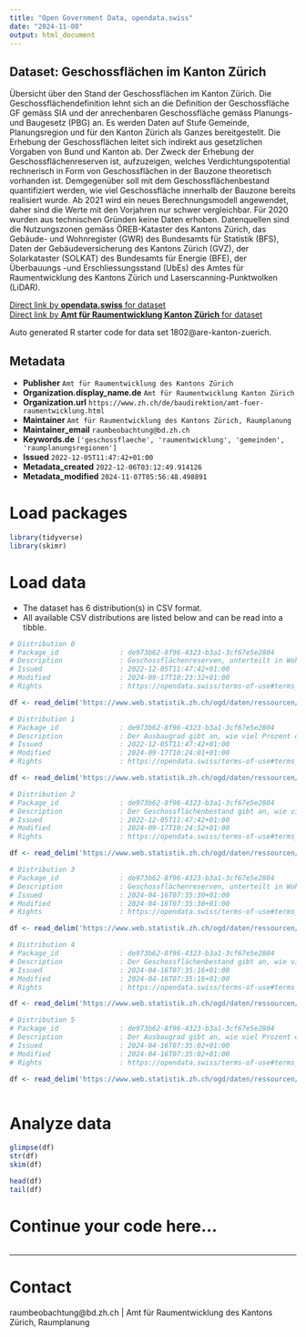 ```yaml
---
title: "Open Government Data, opendata.swiss"
date: "2024-11-08"
output: html_document
---
```


## Dataset: Geschossflächen im Kanton Zürich

Übersicht über den Stand der Geschossflächen im Kanton Zürich. Die Geschossflächendefinition lehnt sich an die Definition der Geschossfläche GF gemäss SIA und der anrechenbaren Geschossfläche gemäss Planungs- und Baugesetz (PBG) an. Es werden Daten auf Stufe Gemeinde, Planungsregion und für den Kanton Zürich als Ganzes bereitgestellt. Die Erhebung der Geschossflächen leitet sich indirekt aus gesetzlichen Vorgaben von Bund und Kanton ab. Der Zweck der Erhebung der Geschossflächenreserven ist, aufzuzeigen, welches Verdichtungspotential rechnerisch in Form von Geschossflächen in der Bauzone theoretisch vorhanden ist. Demgegenüber soll mit dem Geschossflächenbestand quantifiziert werden, wie viel Geschossfläche innerhalb der Bauzone bereits realisiert wurde. Ab 2021 wird ein neues Berechnungsmodell angewendet, daher sind die Werte mit den Vorjahren nur schwer vergleichbar. Für 2020 wurden aus technischen Gründen keine Daten erhoben. Datenquellen sind die Nutzungszonen gemäss ÖREB-Kataster des Kantons Zürich, das Gebäude- und Wohnregister (GWR) des Bundesamts für Statistik (BFS), Daten der Gebäudeversicherung des Kantons Zürich (GVZ), der Solarkataster (SOLKAT) des Bundesamts für Energie (BFE), der Überbauungs -und Erschliessungsstand (UbEs) des Amtes für Raumentwicklung des Kantons Zürich und Laserscanning-Punktwolken (LiDAR). 

[Direct link by **opendata.swiss** for dataset](https://opendata.swiss/de/dataset/geschossflachen-im-kanton-zurich)<br>
[Direct link by **Amt für Raumentwicklung Kanton Zürich** for dataset]()

Auto generated R starter code for data set 1802@are-kanton-zuerich.

## Metadata

- **Publisher** `Amt für Raumentwicklung des Kantons Zürich`
- **Organization.display_name.de** `Amt für Raumentwicklung Kanton Zürich`
- **Organization.url** `https://www.zh.ch/de/baudirektion/amt-fuer-raumentwicklung.html`
- **Maintainer** `Amt für Raumentwicklung des Kantons Zürich, Raumplanung`
- **Maintainer_email** `raumbeobachtung@bd.zh.ch`
- **Keywords.de** `['geschossflaeche', 'raumentwicklung', 'gemeinden', 'raumplanungsregionen']`
- **Issued** `2022-12-05T11:47:42+01:00`
- **Metadata_created** `2022-12-06T03:12:49.914126`
- **Metadata_modified** `2024-11-07T05:56:48.498891`


# Load packages

```r

library(tidyverse)
library(skimr)

```

# Load data

-   The dataset has 6 distribution(s) in CSV format.
-   All available CSV distributions are listed below and can be read into a tibble.

```r

# Distribution 0
# Package_id               : de973b62-8f96-4323-b3a1-3cf67e5e2804
# Description              : Geschossflächenreserven, unterteilt in Wohnzone, Mischzone und Arbeitszone sowie zusätzlich in überbaute und nicht überbaute Bauzone. Mit der Spalte  «GEO_LEVEL_LEVEL» können im Vergleich zur Spalte «BFS_NR» neben den Gemeinden und Städten (3) zusätzlich auch die Regionen (6) und der Kanton Zürich (1) als Ganzes identifiziert werden. Ab 2021 wird das neue Berechnungsmodell angewendet. Für das Jahr 2020 wurde aus technischen Gründen keine Datenerhebung durchgeführt. Allfällige Ausnützungsboni aus den Bau- und Zonenordnungen für die Wohn-, Gewerbe- und Zentrumszonen sind in der Berechnung für das Jahr 2021 berücksichtigt, für die Jahre 2022 und folgende jedoch nicht mehr.
# Issued                   : 2022-12-05T11:47:42+01:00
# Modified                 : 2024-09-17T10:23:32+01:00
# Rights                   : https://opendata.swiss/terms-of-use#terms_by

df <- read_delim('https://www.web.statistik.zh.ch/ogd/daten/ressourcen/KTZH_00001802_00003323.csv')

# Distribution 1
# Package_id               : de973b62-8f96-4323-b3a1-3cf67e5e2804
# Description              : Der Ausbaugrad gibt an, wie viel Prozent der zulässigen Geschossfläche innerhalb der überbauten Bauzone bereits bebaut wurde. Es wird zwischen Wohnzone, Mischzone und Arbeitszone unterschieden. Mit der Spalte «GEO_LEVEL_LEVEL»" können im Vergleich zur Spalte "BFS_NR" neben den Gemeinden und Städten (3) zusätzlich auch die Regionen (6) und der Kanton Zürich (1) als Ganzes identifizieren werden. Es können keine Totale aus den Werten gerechnet werden. Ab 2021 wird das neue Berechnungsmodell angewendet. Für das Jahr 2020 wurde aus technischen Gründen keine Datenerhebung durchgeführt.
# Issued                   : 2022-12-05T11:47:42+01:00
# Modified                 : 2024-09-17T10:24:01+01:00
# Rights                   : https://opendata.swiss/terms-of-use#terms_by

df <- read_delim('https://www.web.statistik.zh.ch/ogd/daten/ressourcen/KTZH_00001802_00003325.csv')

# Distribution 2
# Package_id               : de973b62-8f96-4323-b3a1-3cf67e5e2804
# Description              : Der Geschossflächenbestand gibt an, wie viel Geschossfläche innerhalb der Bauzone bereits realisiert wurde. Es wird unterschieden in Wohnzone, Mischzone, Arbeitszone und Zone für öffentliche Bauten. Mit der Spalte «GEO_LEVEL_LEVEL»" können im Vergleich zur Spalte "BFS_NR" neben den Gemeinden und Städten (3) zusätzlich auch die Regionen (6) und den Kanton Zürich (1) als Ganzes identifizieren werden. Ab 2021 wird das neue Berechnungsmodell angewendet. Für das Jahr 2020 wurde aus technischen Gründen keine Datenerhebung durchgeführt.
# Issued                   : 2022-12-05T11:47:42+01:00
# Modified                 : 2024-09-17T10:24:52+01:00
# Rights                   : https://opendata.swiss/terms-of-use#terms_by

df <- read_delim('https://www.web.statistik.zh.ch/ogd/daten/ressourcen/KTZH_00001802_00003321.csv')

# Distribution 3
# Package_id               : de973b62-8f96-4323-b3a1-3cf67e5e2804
# Description              : Geschossflächenreserven, unterteilt in Wohnzone, Mischzone und Arbeitszone sowie zusätzlich in überbaute und nicht überbaute Bauzone. Mit der Spalte  «GEO_LEVEL_LEVEL» können im Vergleich zur Spalte «BFS_NR» neben den Gemeinden und Städten (3) zusätzlich auch die Regionen (6) und der Kanton Zürich (1) als Ganzes identifiziert werden. Für die Generierung der Daten bis einschliesslich 2019 war das alte Berechnungsmodell im Einsatz.
# Issued                   : 2024-04-16T07:35:30+01:00
# Modified                 : 2024-04-16T07:35:30+01:00
# Rights                   : https://opendata.swiss/terms-of-use#terms_by

df <- read_delim('https://www.web.statistik.zh.ch/ogd/daten/ressourcen/KTZH_00001802_00005245.csv')

# Distribution 4
# Package_id               : de973b62-8f96-4323-b3a1-3cf67e5e2804
# Description              : Der Geschossflächenbestand gibt an, wie viel Geschossfläche innerhalb der Bauzone bereits realisiert wurde. Es wird unterschieden in Wohnzone, Mischzone und Arbeitszone. Mit der Spalte «GEO_LEVEL_LEVEL» können im Vergleich zur Spalte "BFS_NR" neben den Gemeinden und Städten (3) zusätzlich auch die Regionen (6) und der Kanton Zürich (1) als Ganzes identifizieren werden. Für die Generierung der Daten bis einschliesslich 2019 war das alte Berechnungsmodell im Einsatz.
# Issued                   : 2024-04-16T07:35:16+01:00
# Modified                 : 2024-04-16T07:35:16+01:00
# Rights                   : https://opendata.swiss/terms-of-use#terms_by

df <- read_delim('https://www.web.statistik.zh.ch/ogd/daten/ressourcen/KTZH_00001802_00005249.csv')

# Distribution 5
# Package_id               : de973b62-8f96-4323-b3a1-3cf67e5e2804
# Description              : Der Ausbaugrad gibt an, wie viel Prozent der zulässigen Geschossfläche innerhalb der überbauten Bauzone bereits bebaut wurde. Es wird zwischen Wohnzone, Mischzone und Arbeitszone unterschieden. Mit der Spalte «GEO_LEVEL_LEVEL» können neben den Gemeinden und Städten (3) zusätzlich auch die Regionen (6) und der Kanton Zürich (1) als Ganzes identifiziert werden. Es können keine Totale aus den Werten gerechnet werden. Für die Generierung der Daten bis einschliesslich 2019 war das alte Berechnungsmodell im Einsatz.
# Issued                   : 2024-04-16T07:35:02+01:00
# Modified                 : 2024-04-16T07:35:02+01:00
# Rights                   : https://opendata.swiss/terms-of-use#terms_by

df <- read_delim('https://www.web.statistik.zh.ch/ogd/daten/ressourcen/KTZH_00001802_00005247.csv')



```

# Analyze data

```r

glimpse(df)
str(df)
skim(df)

head(df)
tail(df)

```

# Continue your code here...

```r

```

------------------------------------------------------------------------

# Contact

raumbeobachtung@bd.zh.ch | Amt für Raumentwicklung des Kantons Zürich, Raumplanung
